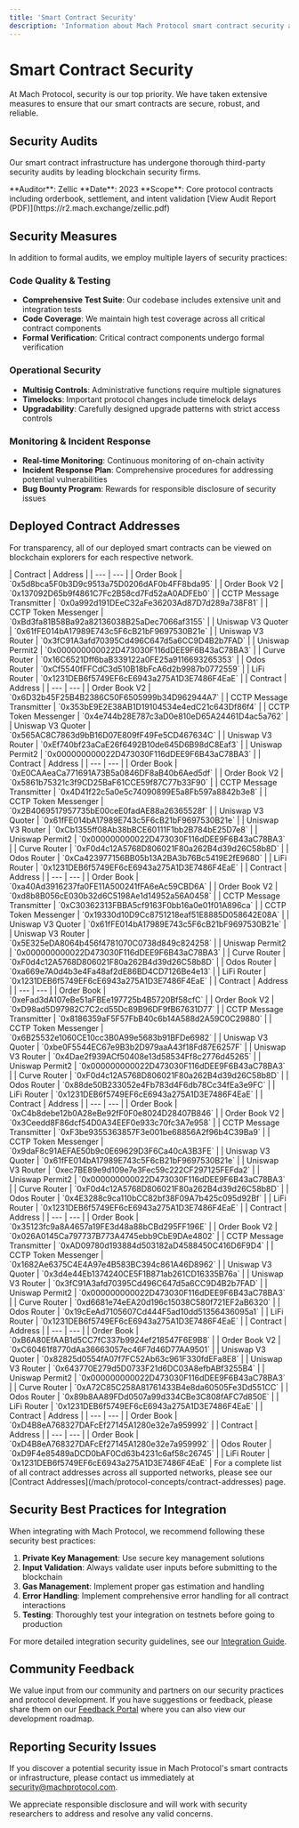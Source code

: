 ```yaml
---
title: 'Smart Contract Security'
description: 'Information about Mach Protocol smart contract security and audits'
---
```


# Smart Contract Security

At Mach Protocol, security is our top priority. We have taken extensive measures to ensure that our smart contracts are secure, robust, and reliable.

## Security Audits

Our smart contract infrastructure has undergone thorough third-party security audits by leading blockchain security firms.

<CardGroup cols={2}>
  <Card
    title="Core Contracts Audit"
    icon="shield-check"
  >
    **Auditor**: Zellic  
    **Date**: 2023  
    **Scope**: Core protocol contracts including orderbook, settlement, and intent validation  
    [View Audit Report (PDF)](https://r2.mach.exchange/zellic.pdf)
  </Card>
</CardGroup>

## Security Measures

In addition to formal audits, we employ multiple layers of security practices:

### Code Quality & Testing

- **Comprehensive Test Suite**: Our codebase includes extensive unit and integration tests
- **Code Coverage**: We maintain high test coverage across all critical contract components
- **Formal Verification**: Critical contract components undergo formal verification

### Operational Security

- **Multisig Controls**: Administrative functions require multiple signatures
- **Timelocks**: Important protocol changes include timelock delays
- **Upgradability**: Carefully designed upgrade patterns with strict access controls

### Monitoring & Incident Response

- **Real-time Monitoring**: Continuous monitoring of on-chain activity
- **Incident Response Plan**: Comprehensive procedures for addressing potential vulnerabilities
- **Bug Bounty Program**: Rewards for responsible disclosure of security issues

## Deployed Contract Addresses

For transparency, all of our deployed smart contracts can be viewed on blockchain explorers for each respective network.

<AccordionGroup>
  <Accordion title="Ethereum (ETH) - Chain ID: 1">
    | Contract | Address |
    | --- | --- |
    | Order Book | `0x5d8bca5F0b3D9c9513a75D0206dAF0b4FF8bda95` |
    | Order Book V2 | `0x137092D65b9f4861C7Fc2B58cd7Fd52aA0ADFEb0` |
    | CCTP Message Transmitter | `0x0a992d191DEeC32aFe36203Ad87D7d289a738F81` |
    | CCTP Token Messenger | `0xBd3fa81B58Ba92a82136038B25aDec7066af3155` |
    | Uniswap V3 Quoter | `0x61fFE014bA17989E743c5F6cB21bF9697530B21e` |
    | Uniswap V3 Router | `0x3fC91A3afd70395Cd496C647d5a6CC9D4B2b7FAD` |
    | Uniswap Permit2 | `0x000000000022D473030F116dDEE9F6B43aC78BA3` |
    | Curve Router | `0x16C6521Dff6baB339122a0FE25a9116693265353` |
    | Odos Router | `0xCf5540fFFCdC3d510B18bFcA6d2b9987b0772559` |
    | LiFi Router | `0x1231DEB6f5749EF6cE6943a275A1D3E7486F4EaE` |
  </Accordion>

  <Accordion title="Unichain (UNI) - Chain ID: 130">
    | Contract | Address |
    | --- | --- |
    | Order Book V2 | `0x6D32b45F25B4B2386C50F6505999b34D962944A7` |
    | CCTP Message Transmitter | `0x353bE9E2E38AB1D19104534e4edC21c643Df86f4` |
    | CCTP Token Messenger | `0x4e744b28E787c3aD0e810eD65A24461D4ac5a762` |
    | Uniswap V3 Quoter | `0x565AC8C7863d9bB16D07E809fF49Fe5CD467634C` |
    | Uniswap V3 Router | `0xEf740bf23aCaE26f6492B10de645D6B98dC8Eaf3` |
    | Uniswap Permit2 | `0x000000000022D473030F116dDEE9F6B43aC78BA3` |
  </Accordion>

  <Accordion title="Optimism (OPT) - Chain ID: 10">
    | Contract | Address |
    | --- | --- |
    | Order Book | `0xE0CAAeaCa771691A73B5a0846DF8aB40b6Aed5df` |
    | Order Book V2 | `0x5861b75321c3f9CD25BaF61CCE59f87C77b33F90` |
    | CCTP Message Transmitter | `0x4D41f22c5a0e5c74090899E5a8Fb597a8842b3e8` |
    | CCTP Token Messenger | `0x2B4069517957735bE00ceE0fadAE88a26365528f` |
    | Uniswap V3 Quoter | `0x61fFE014bA17989E743c5F6cB21bF9697530B21e` |
    | Uniswap V3 Router | `0xCb1355ff08Ab38bBCE60111F1bb2B784bE25D7e8` |
    | Uniswap Permit2 | `0x000000000022D473030F116dDEE9F6B43aC78BA3` |
    | Curve Router | `0xF0d4c12A5768D806021F80a262B4d39d26C58b8D` |
    | Odos Router | `0xCa423977156BB05b13A2BA3b76Bc5419E2fE9680` |
    | LiFi Router | `0x1231DEB6f5749EF6cE6943a275A1D3E7486F4EaE` |
  </Accordion>

  <Accordion title="Arbitrum (ARB) - Chain ID: 42161">
    | Contract | Address |
    | --- | --- |
    | Order Book | `0xa40Ad3916237fa0FE11A500241fFA6eAc59CBD6A` |
    | Order Book V2 | `0xd8b8B056cE030b32d6C5198Ae1d14952a56A0458` |
    | CCTP Message Transmitter | `0xC30362313FBBA5cf9163F0bb16a0e01f01A896ca` |
    | CCTP Token Messenger | `0x19330d10D9Cc8751218eaf51E8885D058642E08A` |
    | Uniswap V3 Quoter | `0x61fFE014bA17989E743c5F6cB21bF9697530B21e` |
    | Uniswap V3 Router | `0x5E325eDA8064b456f4781070C0738d849c824258` |
    | Uniswap Permit2 | `0x000000000022D473030F116dDEE9F6B43aC78BA3` |
    | Curve Router | `0xF0d4c12A5768D806021F80a262B4d39d26C58b8D` |
    | Odos Router | `0xa669e7A0d4b3e4Fa48af2dE86BD4CD7126Be4e13` |
    | LiFi Router | `0x1231DEB6f5749EF6cE6943a275A1D3E7486F4EaE` |
  </Accordion>
  
  <Accordion title="Avalanche (AVAX) - Chain ID: 43114">
    | Contract | Address |
    | --- | --- |
    | Order Book | `0xeFad3dA107eBe51aFBEe197725b4B5720Bf58cfC` |
    | Order Book V2 | `0xD98ad5D97982C7C2cd55Dc89B96DF9fB67631D77` |
    | CCTP Message Transmitter | `0x8186359aF5F57FbB40c6b14A588d2A59C0C29880` |
    | CCTP Token Messenger | `0x6B25532e1060CE10cc3B0A99e5683b91BFDe6982` |
    | Uniswap V3 Quoter | `0xbe0F5544EC67e9B3b2D979aaA43f18Fd87E6257F` |
    | Uniswap V3 Router | `0x4Dae2f939ACf50408e13d58534Ff8c2776d45265` |
    | Uniswap Permit2 | `0x000000000022D473030F116dDEE9F6B43aC78BA3` |
    | Curve Router | `0xF0d4c12A5768D806021F80a262B4d39d26C58b8D` |
    | Odos Router | `0x88de50B233052e4Fb783d4F6db78Cc34fEa3e9FC` |
    | LiFi Router | `0x1231DEB6f5749EF6cE6943a275A1D3E7486F4EaE` |
  </Accordion>
  
  <Accordion title="Polygon (POL) - Chain ID: 137">
    | Contract | Address |
    | --- | --- |
    | Order Book | `0xC4b8debe12b0A28eBe92fF0F0e8024D28407B846` |
    | Order Book V2 | `0x3Ceedd8F86dcf54D0A34EEF0e933c70fc3A7e958` |
    | CCTP Message Transmitter | `0xF3be9355363857F3e001be68856A2f96b4C39Ba9` |
    | CCTP Token Messenger | `0x9daF8c91AEFAE50b9c0E69629D3F6Ca40cA3B3FE` |
    | Uniswap V3 Quoter | `0x61fFE014bA17989E743c5F6cB21bF9697530B21e` |
    | Uniswap V3 Router | `0xec7BE89e9d109e7e3Fec59c222CF297125FEFda2` |
    | Uniswap Permit2 | `0x000000000022D473030F116dDEE9F6B43aC78BA3` |
    | Curve Router | `0xF0d4c12A5768D806021F80a262B4d39d26C58b8D` |
    | Odos Router | `0x4E3288c9ca110bCC82bf38F09A7b425c095d92Bf` |
    | LiFi Router | `0x1231DEB6f5749EF6cE6943a275A1D3E7486F4EaE` |
  </Accordion>
  
  <Accordion title="Base (BASE) - Chain ID: 8453">
    | Contract | Address |
    | --- | --- |
    | Order Book | `0x35123fc9a8A4657a19FE3d48a88bCBd295FF196E` |
    | Order Book V2 | `0x026A0145Ca797737B773A4745ebb9CbE9DAe4802` |
    | CCTP Message Transmitter | `0xAD09780d193884d503182aD4588450C416D6F9D4` |
    | CCTP Token Messenger | `0x1682Ae6375C4E4A97e4B583BC394c861A46D8962` |
    | Uniswap V3 Quoter | `0x3d4e44Eb1374240CE5F1B871ab261CD16335B76a` |
    | Uniswap V3 Router | `0x3fC91A3afd70395Cd496C647d5a6CC9D4B2b7FAD` |
    | Uniswap Permit2 | `0x000000000022D473030F116dDEE9F6B43aC78BA3` |
    | Curve Router | `0xd6681e74eEA20d196c15038C580f721EF2aB6320` |
    | Odos Router | `0x19cEeAd7105607Cd444F5ad10dd51356436095a1` |
    | LiFi Router | `0x1231DEB6f5749EF6cE6943a275A1D3E7486F4EaE` |
  </Accordion>
  
  <Accordion title="BNB Smart Chain (BSC) - Chain ID: 56">
    | Contract | Address |
    | --- | --- |
    | Order Book | `0xB6A80EfAAB1d5CC7fC337b9924ef218547F6E9B8` |
    | Order Book V2 | `0xC60461f8770dAa36663057ec46F7d46D77AA9501` |
    | Uniswap V3 Quoter | `0x82825d0554fA07f7FC52Ab63c961F330fdEFa8E8` |
    | Uniswap V3 Router | `0x643770E279d5D0733F21d6DC03A8efbABf3255B4` |
    | Uniswap Permit2 | `0x000000000022D473030F116dDEE9F6B43aC78BA3` |
    | Curve Router | `0xA72C85C258A81761433B4e8da60505Fe3Dd551CC` |
    | Odos Router | `0x89b8AA89FDd0507a99d334CBe3C808fAFC7d850E` |
    | LiFi Router | `0x1231DEB6f5749EF6cE6943a275A1D3E7486F4EaE` |
  </Accordion>
  
  <Accordion title="opBNB (OPBNB) - Chain ID: 204">
    | Contract | Address |
    | --- | --- |
    | Order Book | `0xD4B8eA768327DAFcEf27145A1280e32e7a959992` |
  </Accordion>
  
  <Accordion title="Mantle (MANTLE) - Chain ID: 5000">
    | Contract | Address |
    | --- | --- |
    | Order Book | `0xD4B8eA768327DAFcEf27145A1280e32e7a959992` |
    | Odos Router | `0xD9F4e85489aDCD0bAF0Cd63b4231c6af58c26745` |
    | LiFi Router | `0x1231DEB6f5749EF6cE6943a275A1D3E7486F4EaE` |
  </Accordion>
</AccordionGroup>

<Info>
  For a complete list of all contract addresses across all supported networks, please see our [Contract Addresses](/mach/protocol-concepts/contract-addresses) page.
</Info>

## Security Best Practices for Integration

When integrating with Mach Protocol, we recommend following these security best practices:

1. **Private Key Management**: Use secure key management solutions
2. **Input Validation**: Always validate user inputs before submitting to the blockchain
3. **Gas Management**: Implement proper gas estimation and handling
4. **Error Handling**: Implement comprehensive error handling for all contract interactions
5. **Testing**: Thoroughly test your integration on testnets before going to production

For more detailed integration security guidelines, see our [Integration Guide](/mach/getting-started/integrating-mach#security).

## Community Feedback

We value input from our community and partners on our security practices and protocol development. If you have suggestions or feedback, please share them on our [Feedback Portal](https://feedback.mach.exchange/roadmap) where you can also view our development roadmap.

## Reporting Security Issues

If you discover a potential security issue in Mach Protocol's smart contracts or infrastructure, please contact us immediately at security@machprotocol.com.

We appreciate responsible disclosure and will work with security researchers to address and resolve any valid concerns.
